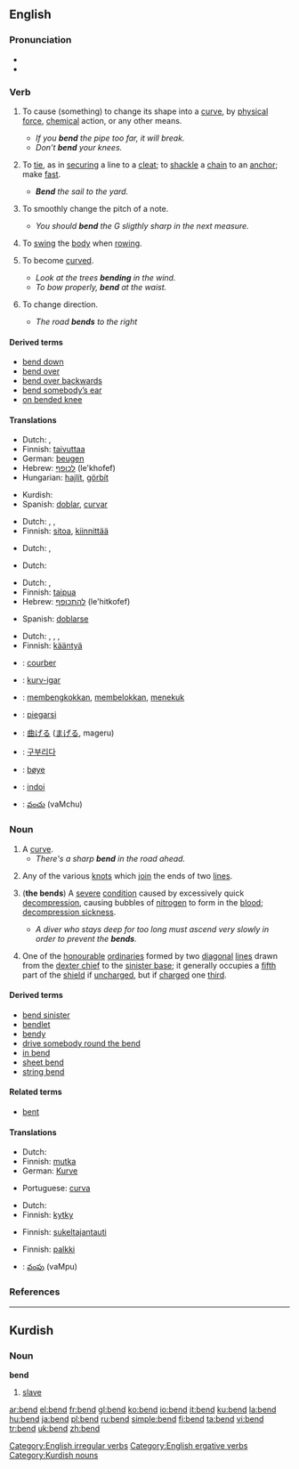 {{wikipediapl|bend}}
==English==

===Pronunciation===
*{{IPA|/'bɛnd/}}
* {{rhymes|ɛnd}}

===Verb===
{{en-verb|bends|bending|bent}}

# {{transitive}} To cause (something) to change its shape into a [[curve]], by [[physical]] [[force]], [[chemical]] action, or any other means.
#* ''If you '''bend''' the pipe too far, it will break.''
#* ''Don’t '''bend''' your knees.''
# {{context|transitive|nautical}} To [[tie]], as in [[securing]] a line to a [[cleat]]; to [[shackle]] a [[chain]] to an [[anchor]]; make [[fast]].
#* '''''Bend''' the sail to the yard.''
# {{context|transitive|music}} To smoothly change the pitch of a note.
#* ''You should '''bend''' the G sligthly sharp in the next measure.''
# {{context|intransitive|nautical}} To [[swing]] the [[body]] when [[rowing]].
# {{intransitive}}  To become [[curve]]d.
#* ''Look at the trees '''bending''' in the wind.''
#* ''To bow properly, '''bend''' at the waist.''
# {{intransitive}} To change direction.
#* ''The road '''bends''' to the right''

[[Category:English irregular verbs]]
[[Category:English ergative verbs]]

====Derived terms====
* [[bend down]]
* [[bend over]]
* [[bend over backwards]]
* [[bend somebody’s ear]]
* [[on bended knee]]

====Translations====
{{trans-top|to shape into a curve}}
*Dutch: {{t+|nl|buigen}}, {{t|nl|plooien}}
*Finnish: [[taivuttaa]]
*German: [[beugen]]
*Hebrew: [[לכופף]] (le'khofef)
*Hungarian: [[hajlít]], [[görbít]]
{{trans-mid}}
*Kurdish: {{KUchar|[[چه‌ماندن]]}}
*Spanish: [[doblar]], [[curvar]]
{{trans-bottom}}

{{trans-top|to tie a line}}
*Dutch: {{t|nl|knopen}}, {{t+|nl|bevestigen}}, {{t|nl|vastmaken}}
*Finnish: [[sitoa]], [[kiinnittää]]
{{trans-mid}}
{{trans-bottom}}

{{trans-top|to change the pitch}}
*Dutch: {{t+|nl|buigen}}, {{t|nl|corrigeren}}
{{trans-mid}}
{{trans-bottom}}

{{trans-top|to swing the body when rowing}}
*Dutch: {{t+|nl|buigen}}
{{trans-mid}}
{{trans-bottom}}

{{trans-top|to become curved}}
*Dutch: {{t+|nl|buigen}}, {{t|nl|plooien}}
*Finnish: [[taipua]]
*Hebrew: [[להתכופף]] (le'hitkofef)
{{trans-mid}}
*Spanish: [[doblarse]]
{{trans-bottom}}

{{trans-top|to change direction}}
*Dutch: {{t|nl|afbuigen}}, {{t+|nl|buigen}}, {{t+|nl|draaien}}, {{t+|nl|gaan|lang=Dutch}}
*Finnish: [[kääntyä]]
{{trans-mid}}
{{trans-bottom}}

{{checktrans}}
{{trans-top|Translations to be categorized}}
*{{ttbc|French}}: [[courber]]
*{{ttbc|Ido}}: [[kurv-igar]]
*{{ttbc|Indonesian}}: [[bengkok|membengkokkan]], [[belok|membelokkan]], [[tekuk|menekuk]] 
*{{ttbc|Italian}}: [[piegarsi]]
*{{ttbc|Japanese}}: [[曲げる]] ([[まげる]], mageru) 
*{{ttbc|Korean}}: [[구부리다]]
*{{ttbc|Norwegian}}: [[bøye]]
*{{ttbc|Romanian}}: [[indoi]]
*{{ttbc|Telugu}}: [[వంచు]] (vaMchu)
{{trans-bottom}}

===Noun===
{{en-noun}}

# A [[curve]].
#* ''There's a sharp '''bend''' in the road ahead.''
# {{nautical}} Any of the various [[knot]]s which [[join]] the ends of two [[line]]s.<!-- or the end of a line into some other object; (the latter are called hitch) 
#* Note: In naval parlance, a knot involves splicing the strands of a rope.-->
# {{context|in plural|medicine|diving}} ('''the bends''') A [[severe]] [[condition]] caused by excessively quick [[decompression]], causing bubbles of [[nitrogen]] to form in the [[blood]]; [[decompression sickness]].
#* ''A diver who stays deep for too long must ascend very slowly in order to prevent the '''bends'''.''
# {{heraldry}} One of the [[honourable]] [[ordinary|ordinaries]] formed by two [[diagonal]] [[line]]s drawn from the [[dexter chief]] to the [[sinister base]]; it generally occupies a [[fifth]] part of the [[shield]] if [[uncharged]], but if [[charged]] one [[third]].

====Derived terms====
* [[bend sinister]]
* [[bendlet]]
* [[bendy]]
* [[drive somebody round the bend]]
* [[in bend]]
* [[sheet bend]]
* [[string bend]]

====Related terms====
* [[bent]]

====Translations====
{{trans-top|curve}}
*Dutch: {{t+|nl|bocht|m|lang=Dutch}}
*Finnish: [[mutka]]
*German: [[Kurve]] {{f}}
{{trans-mid}}
*Portuguese: [[curva]] {{f}}
{{trans-bottom}}

{{trans-top|knot}}
*Dutch: {{t|nl|verbindingsknoop|m}}
*Finnish: [[kytky]]
{{trans-mid}}
{{trans-bottom}}

{{trans-top|decompression sickness}}
*Finnish: [[sukeltajantauti]]
{{trans-mid}}
{{trans-bottom}}

{{trans-top|heraldic term}}
*Finnish: [[palkki]]
{{trans-mid}}
{{trans-bottom}}

{{checktrans}}
{{trans-top|Translations to be categorized}}
*{{ttbc|Telugu}}: [[వంపు]] (vaMpu)
{{trans-bottom}}

===References===
{{R:Heraldry 1862}}

----

==Kurdish==

===Noun===
'''bend'''

# [[slave]]

[[Category:Kurdish nouns]]

[[ar:bend]]
[[el:bend]]
[[fr:bend]]
[[gl:bend]]
[[ko:bend]]
[[io:bend]]
[[it:bend]]
[[ku:bend]]
[[la:bend]]
[[hu:bend]]
[[ja:bend]]
[[pl:bend]]
[[ru:bend]]
[[simple:bend]]
[[fi:bend]]
[[ta:bend]]
[[vi:bend]]
[[tr:bend]]
[[uk:bend]]
[[zh:bend]]